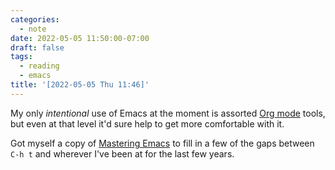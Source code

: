 ```yaml
---
categories:
  - note
date: 2022-05-05 11:50:00-07:00
draft: false
tags:
  - reading
  - emacs
title: '[2022-05-05 Thu 11:46]'
---
```


My only _intentional_ use of Emacs at the moment is assorted [Org mode](https://orgmode.org) tools, but even at that level it'd sure help to get more comfortable with it.

Got myself a copy of [Mastering Emacs](https://masteringemacs.org) to fill in a few of the gaps between `C-h t` and wherever I've been at for the last few years.
